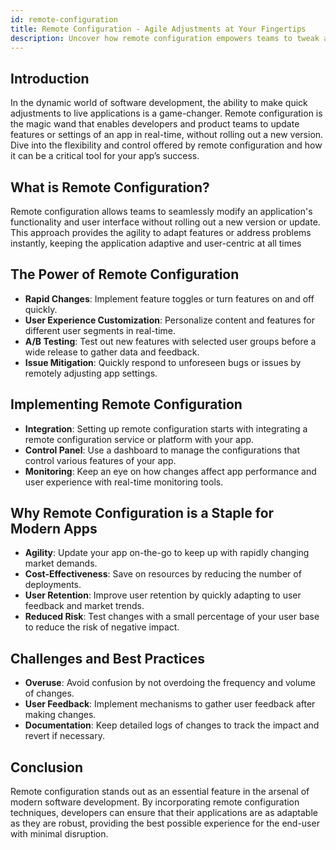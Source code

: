 ```yaml
---
id: remote-configuration
title: Remote Configuration - Agile Adjustments at Your Fingertips
description: Uncover how remote configuration empowers teams to tweak app features swiftly and securely without the need for new deployments.
---
```


## Introduction

In the dynamic world of software development, the ability to make quick adjustments to live applications is a game-changer. Remote configuration is the magic wand that enables developers and product teams to update features or settings of an app in real-time, without rolling out a new version. Dive into the flexibility and control offered by remote configuration and how it can be a critical tool for your app’s success.

## What is Remote Configuration?

Remote configuration allows teams to seamlessly modify an application's functionality and user interface without rolling out a new version or update. This approach provides the agility to adapt features or address problems instantly, keeping the application adaptive and user-centric at all times

## The Power of Remote Configuration

- **Rapid Changes**: Implement feature toggles or turn features on and off quickly.
- **User Experience Customization**: Personalize content and features for different user segments in real-time.
- **A/B Testing**: Test out new features with selected user groups before a wide release to gather data and feedback.
- **Issue Mitigation**: Quickly respond to unforeseen bugs or issues by remotely adjusting app settings.

## Implementing Remote Configuration

- **Integration**: Setting up remote configuration starts with integrating a remote configuration service or platform with your app.
- **Control Panel**: Use a dashboard to manage the configurations that control various features of your app.
- **Monitoring**: Keep an eye on how changes affect app performance and user experience with real-time monitoring tools.

## Why Remote Configuration is a Staple for Modern Apps

- **Agility**: Update your app on-the-go to keep up with rapidly changing market demands.
- **Cost-Effectiveness**: Save on resources by reducing the number of deployments.
- **User Retention**: Improve user retention by quickly adapting to user feedback and market trends.
- **Reduced Risk**: Test changes with a small percentage of your user base to reduce the risk of negative impact.

## Challenges and Best Practices

- **Overuse**: Avoid confusion by not overdoing the frequency and volume of changes.
- **User Feedback**: Implement mechanisms to gather user feedback after making changes.
- **Documentation**: Keep detailed logs of changes to track the impact and revert if necessary.

## Conclusion

Remote configuration stands out as an essential feature in the arsenal of modern software development. By incorporating remote configuration techniques, developers can ensure that their applications are as adaptable as they are robust, providing the best possible experience for the end-user with minimal disruption.
